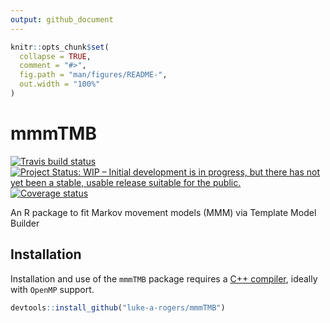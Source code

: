 ```yaml
---
output: github_document
---
```


<!-- README.md is generated from README.Rmd. Please edit that file -->

```r
knitr::opts_chunk$set(
  collapse = TRUE,
  comment = "#>",
  fig.path = "man/figures/README-",
  out.width = "100%"
)
```

# mmmTMB

[![Travis build status](https://travis-ci.org/luke-a-rogers/mmmTMB.svg?branch=master)](https://travis-ci.org/luke-a-rogers/mmmTMB)
[![Project Status: WIP – Initial development is in progress, but there has not yet been a stable, usable release suitable for the public.](https://www.repostatus.org/badges/latest/wip.svg)](https://www.repostatus.org/#wip)
[![Coverage status](https://codecov.io/gh/luke-a-rogers/mmmTMB/branch/master/graph/badge.svg)](https://codecov.io/github/luke-a-rogers/mmmTMB?branch=master)

An R package to fit Markov movement models (MMM) via Template Model Builder

## Installation

Installation and use of the `mmmTMB` package requires a [C++ compiler](https://support.rstudio.com/hc/en-us/articles/200486498-Package-Development-Prerequisites), ideally with `OpenMP` support.

``` r
devtools::install_github("luke-a-rogers/mmmTMB")
```

